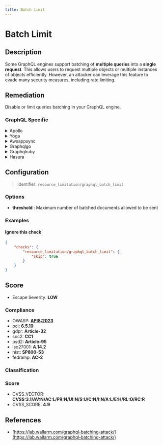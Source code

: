 ```yaml
---
title: Batch Limit
---
```


# Batch Limit

## Description

Some GraphQL engines support batching of **multiple queries** into a **single request**. This allows users to request multiple objects or multiple instances of objects efficiently.
However, an attacker can leverage this feature to evade many security measures, including rate limiting.


## Remediation

Disable or limit queries batching in your GraphQL engine.



### GraphQL Specific

<details>
    <summary>Apollo</summary>

To address potential issues within the Apollo framework engine, ensure that all dependencies are up-to-date, utilize the built-in security features such as schema validation and rate limiting, and follow best practices for error handling and logging. Regularly review the Apollo documentation for any updates on security advisories and recommended practices.

</details>

<details>
    <summary>Yoga</summary>

For the Yoga framework engine, ensure that all user inputs are properly sanitized to prevent injection attacks. Implement input validation checks to restrict the type and format of data that can be entered. Regularly update the framework and its dependencies to patch any known vulnerabilities. Additionally, consider using security middleware that can help protect against common web threats. Always follow best practices for security within the Yoga framework environment.

</details>

<details>
    <summary>Awsappsync</summary>

To address potential issues with the AWS AppSync framework engine, ensure that you implement batch limits to prevent overloading the system. This can be achieved by setting appropriate limits on the number of records processed in a single batch request. Additionally, monitor the performance and adjust the batch sizes as necessary to optimize throughput while maintaining system stability.

</details>

<details>
    <summary>Graphqlgo</summary>

To mitigate the risk of injection attacks in the GraphQL Go framework, ensure that all user-supplied inputs are validated and sanitized. Use prepared statements with variable binding for all database queries to prevent injection vulnerabilities. Additionally, implement proper error handling to avoid exposing sensitive information through error messages. Regularly review and update your security practices to address new and emerging threats.

</details>

<details>
    <summary>Graphqlruby</summary>

In the GraphQL Ruby framework, ensure that you implement batch loading to avoid the N+1 query problem. Utilize the `batch-loader` gem or the built-in `GraphQL::Batch` mechanism to efficiently load associated records in a single query. This will help in reducing the number of database hits and improve the performance of your GraphQL API. Additionally, set a limit on the maximum query depth and complexity to prevent overly complex queries from overloading the server. Use the `max_depth` and `max_complexity` settings provided by the framework to enforce these limits.

</details>

<details>
    <summary>Hasura</summary>

To prevent potential performance issues with the Hasura framework engine, it is recommended to implement a batch limit on queries. This can be achieved by setting a maximum number of rows that can be fetched or mutated in a single request. You can configure this limit in the Hasura console under the 'Settings' tab, or by using the `HASURA_GRAPHQL_BATCH_SIZE` environment variable. By enforcing a batch limit, you ensure that the system remains responsive and stable, even when handling large datasets or complex queries.

</details>

## Configuration

> Identifier: `resource_limitation/graphql_batch_limit`

### Options

- **threshold** : Maximum number of batched documents allowed to be sent




### Examples



#### Ignore this check

```json
{
    "checks": {
        "resource_limitation/graphql_batch_limit": {
            "skip": true
        }
    }
}
```




## Score

- Escape Severity: **<span className="low-severity">LOW</span>**

### Compliance

- OWASP: **[API8:2023](https://github.com/OWASP/API-Security/blob/master/editions/2023/en/0xa8-security-misconfiguration.md)**
- pci: **6.5.10**
- gdpr: **Article-32**
- soc2: **CC1**
- psd2: **Article-95**
- iso27001: **A.14.2**
- nist: **SP800-53**
- fedramp: **AC-2**

### Classification






### Score

- CVSS_VECTOR: **CVSS:3.1/AV:N/AC:L/PR:N/UI:N/S:U/C:N/I:N/A:L/E:H/RL:O/RC:R**
- CVSS_SCORE: **4.9**

## References

- [https://lab.wallarm.com/graphql-batching-attack/](https://lab.wallarm.com/graphql-batching-attack/)
  